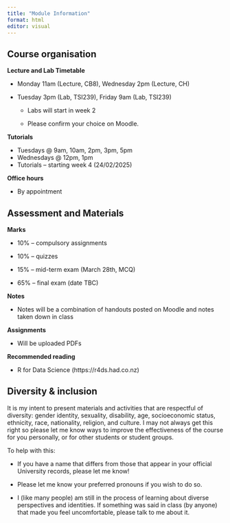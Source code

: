 ```yaml
---
title: "Module Information"
format: html
editor: visual
---
```


## Course organisation

**Lecture and Lab Timetable**

-   Monday 11am (Lecture, CB8), Wednesday 2pm (Lecture, CH)

-   Tuesday 3pm (Lab, TSI239), Friday 9am (Lab, TSI239)

    -   Labs will start in week 2

    -   Please confirm your choice on Moodle.

**Tutorials**

-   Tuesdays \@ 9am, 10am, 2pm, 3pm, 5pm
-   Wednesdays \@ 12pm, 1pm
-   Tutorials -- starting week 4 (24/02/2025)

**Office hours**

-   By appointment

## Assessment and Materials

**Marks**

-   10% -- compulsory assignments

-   10% -- quizzes

-   15% -- mid-term exam (March 28th, MCQ)

-   65% -- final exam (date TBC)

**Notes**

-   Notes will be a combination of handouts posted on Moodle and notes taken down in class

**Assignments**

-   Will be uploaded PDFs

**Recommended reading**

-   R for Data Science (https://r4ds.had.co.nz)

## Diversity & inclusion

It is my intent to present materials and activities that are respectful of diversity: gender identity, sexuality, disability, age, socioeconomic status, ethnicity, race, nationality, religion, and culture. I may not always get this right so please let me know ways to improve the effectiveness of the course for you personally, or for other students or student groups.

To help with this:

-   If you have a name that differs from those that appear in your official University records, please let me know!

-   Please let me know your preferred pronouns if you wish to do so.

-   I (like many people) am still in the process of learning about diverse perspectives and identities. If something was said in class (by anyone) that made you feel uncomfortable, please talk to me about it.
